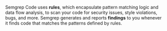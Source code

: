 <!-- 

Introduction to what Semgrep is and how it works.

-->

 Semgrep Code uses **rules**, which encapsulate pattern matching logic and data flow analysis, to scan your code for security issues, style violations, bugs, and more. Semgrep generates and reports **findings** to you whenever it finds code that matches the patterns defined by rules.
